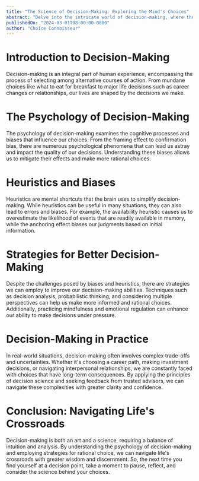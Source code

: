 ```yaml
---
title: "The Science of Decision-Making: Exploring the Mind's Choices"
abstract: "Delve into the intricate world of decision-making, where the mind navigates through a maze of options to arrive at choices that shape our lives. Explore the cognitive processes, biases, and heuristics that influence our decisions, and uncover strategies for making more informed and rational choices. From simple everyday decisions to complex life-altering ones, gain insights into the science behind decision-making and empower yourself to navigate the complexities of choice with clarity and confidence."
publishedOn: "2024-03-01T08:00:00-0800"
author: "Choice Connoisseur"
---
```


# Introduction to Decision-Making

Decision-making is an integral part of human experience, encompassing the process of selecting among alternative courses of action. From mundane choices like what to eat for breakfast to major life decisions such as career changes or relationships, our lives are shaped by the decisions we make.

# The Psychology of Decision-Making

The psychology of decision-making examines the cognitive processes and biases that influence our choices. From the framing effect to confirmation bias, there are numerous psychological phenomena that can lead us astray and impact the quality of our decisions. Understanding these biases allows us to mitigate their effects and make more rational choices.

# Heuristics and Biases

Heuristics are mental shortcuts that the brain uses to simplify decision-making. While heuristics can be useful in many situations, they can also lead to errors and biases. For example, the availability heuristic causes us to overestimate the likelihood of events that are readily available in memory, while the anchoring effect biases our judgments based on initial information.

# Strategies for Better Decision-Making

Despite the challenges posed by biases and heuristics, there are strategies we can employ to improve our decision-making abilities. Techniques such as decision analysis, probabilistic thinking, and considering multiple perspectives can help us make more informed and rational choices. Additionally, practicing mindfulness and emotional regulation can enhance our ability to make decisions under pressure.

# Decision-Making in Practice

In real-world situations, decision-making often involves complex trade-offs and uncertainties. Whether it's choosing a career path, making investment decisions, or navigating interpersonal relationships, we are constantly faced with choices that have long-term consequences. By applying the principles of decision science and seeking feedback from trusted advisors, we can navigate these complexities with greater clarity and confidence.

# Conclusion: Navigating Life's Crossroads

Decision-making is both an art and a science, requiring a balance of intuition and analysis. By understanding the psychology of decision-making and employing strategies for rational choice, we can navigate life's crossroads with greater wisdom and discernment. So, the next time you find yourself at a decision point, take a moment to pause, reflect, and consider the science behind your choices.
